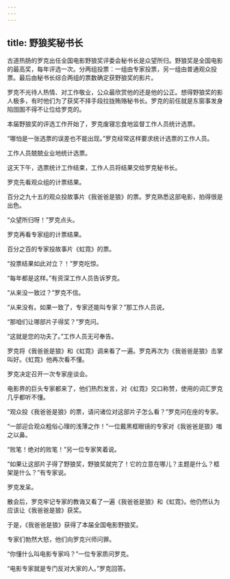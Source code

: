 ```yaml
---
---
---
```

title: 野狼奖秘书长
---




古道热肠的罗克出任全国电影野狼奖评委会秘书长是众望所归。野狼奖是全国电影的最高奖，每年评选一次。分两组投票：一组由专家投票，另一组由普通观众投票。最后由秘书长综合两组的票数确定获野狼奖的影片。

罗克不光待人热情、对工作敬业，公众最欣赏他的还是他的公正。想得野狼奖的影人极多，有时他们为了获奖不择手段拉拢贿赂秘书长。罗克的前任就是东窗事发身陷囹圄不得不让位给罗克的。

本届野狼奖的评选工作开始了，罗克废寝忘食地监督工作人员统计选票。

“哪怕是一张选票的误差也不能出现。”罗克经常这样要求统计选票的工作人员。

工作人员兢兢业业地统计选票。

这天下午，选票统计工作结束，工作人员将结果交给罗克秘书长。

罗克先看观众组的计票结果。

百分之九十五的观众投故事片《我爸爸是狼》的票。罗克熟悉这部电影，拍得很是出色。

“众望所归呀！”罗克点头。

罗克再看专家组的计票结果。

百分之百的专家投故事片《虹霓》的票。

“投票结果如此对立？！”罗克吃惊。

“每年都是这样。”有资深工作人员告诉罗克。

“从来没一致过？”罗克不信。

“从来没有。如果一致了，专家还能叫专家？”那工作人员说。

“那咱们让哪部片子得奖？”罗克问。

“这就是您的功夫了。”工作人员无可奉告。

罗克将《我爸爸是狼》和《虹霓》调来看了一遍。罗克再次为《我爸爸是狼》击掌叫好。《虹霓》他再次看不懂。

罗克决定召开一次专家座谈会。

电影界的巨头专家都来了，他们热烈发言，对《虹霓》交口称赞，使用的词汇罗克几乎都听不懂。

“观众投《我爸爸是狼》的票，请问诸位对这部片子怎么看？”罗克问在座的专家。

“一部迎合观众粗俗心理的浅薄之作！”一位戴黑框眼镜的专家对《我爸爸是狼》嗤之以鼻。

“败笔！绝对的败笔！”另一位专家笑着说。

“如果让这部片子得了野狼奖，野狼奖就完了！它的立意在哪儿？主题是什么？框架是什么？”有专家说。

罗克发呆。

散会后，罗克牢记专家的教诲又看了一遍《我爸爸是狼》和《虹霓》。他仍然认为应该让《我爸爸是狼》获奖。

于是，《我爸爸是狼》获得了本届全国电影野狼奖。

专家们勃然大怒，他们向罗克兴师问罪。

“你懂什么叫电影专家吗？”一位专家质问罗克。

“电影专家就是专门反对大家的人。”罗克回答。